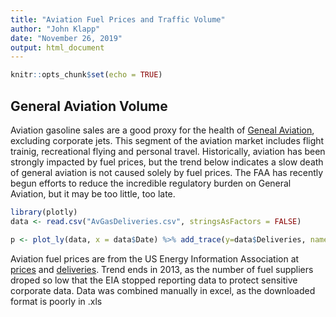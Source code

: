 ```yaml
---
title: "Aviation Fuel Prices and Traffic Volume"
author: "John Klapp"
date: "November 26, 2019"
output: html_document
---
```


```r
knitr::opts_chunk$set(echo = TRUE)
```

## General Aviation Volume

Aviation gasoline sales are a good proxy for the health of [Geneal Aviation](https://en.wikipedia.org/wiki/General_aviation), excluding corporate jets. This segment of the aviation market includes flight trainig, recreational flying and personal travel. Historically, aviation has been strongly impacted by fuel prices, but the trend below indicates a slow death of general aviation is not caused solely by fuel prices. The FAA has recently begun efforts to reduce the incredible regulatory burden on General Aviation, but it may be too little, too late.
```r
library(plotly)
data <- read.csv("AvGasDeliveries.csv", stringsAsFactors = FALSE)

p <- plot_ly(data, x = data$Date) %>% add_trace(y=data$Deliveries, name = "Deliveries 1000 x US Gal") %>% add_trace(y=data$Price, name = "Price ($USD/gal")

```

Aviation fuel prices are from the US Energy Information Association at [prices](https://www.eia.gov/dnav/pet/hist/LeafHandler.ashx?n=PET&s=EMA_EPPV_PTG_NUS_DPG&f=M) and [deliveries](https://www.eia.gov/dnav/pet/hist/LeafHandler.ashx?n=pet&s=c400000001&f=m). Trend ends in 2013, as the number of fuel suppliers droped so low that the EIA stopped reporting data to protect sensitive corporate data. Data was combined manually in excel, as the downloaded format is poorly in .xls

